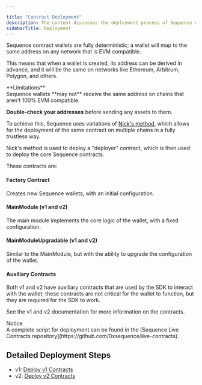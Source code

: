 ```yaml
---

title: "Contract Deployment"
description: The content discusses the deployment process of Sequence contract wallets, emphasizing their deterministic nature across EVM-compatible networks.
sidebarTitle: Deployment
---
```




Sequence contract wallets are fully deterministic; a wallet will map to the same address on any network that is EVM compatible.

This means that when a wallet is created, its address can be derived in advance, and it will be the same on networks like Ethereum, Arbitrum, Polygon, and others.

<Warning>
  **Limitations**<br />
  Sequence wallets **may not** receive the same address on chains that aren't 100% EVM compatible.

  **Double-check your addresses** before sending any assets to them.
</Warning>

To achieve this, Sequence uses variations of [Nick's method](https://weka.medium.com/how-to-send-ether-to-11-440-people-187e332566b7), which allows for the deployment of the same contract on multiple chains in a fully trustless way.

Nick's method is used to deploy a "deployer" contract, which is then used to deploy the core Sequence contracts.

These contracts are:

#### Factory Contract

Creates new Sequence wallets, with an initial configuration.

#### MainModule (v1 and v2)

The main module implements the core logic of the wallet, with a fixed configuration.

#### MainModuleUpgradable (v1 and v2)

Similar to the MainModule, but with the ability to upgrade the configuration of the wallet.

#### Auxiliary Contracts

Both v1 and v2 have auxiliary contracts that are used by the SDK to interact with the wallet; these contracts are not critical for the wallet to function, but they are required for the SDK to work.

See the v1 and v2 documentation for more information on the contracts.

<Note>
  Notice<br/>A complete script for deployment can be found in the [Sequence Live Contracts repository](https://github.com/0xsequence/live-contracts).
</Note>

## Detailed Deployment Steps

- v1: [Deploy v1 Contracts](/solutions_old/technical-references/internals/v1/deploy)
- v2: [Deploy v2 Contracts](/solutions_old/technical-references/internals/v2/deploy)